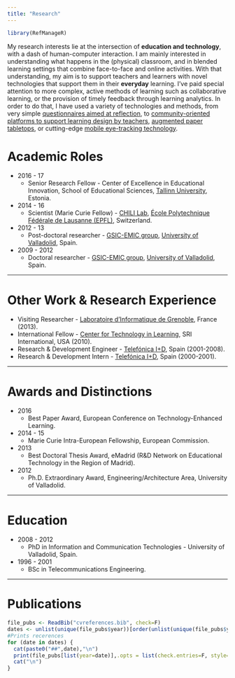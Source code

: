 ```yaml
---
title: "Research"
---
```


<!--html_preserve-->
<style type="text/css">
ul.CV {
list-style-type: none;
}
</style>
<!--/html_preserve-->

```r
library(RefManageR)
```

My research interests lie at the intersection of **education and technology**, with a dash of human-computer interaction. I am mainly interested in understanding what happens in the (physical) classroom, and in blended learning settings that combine face-to-face and online activities. With that understanding, my aim is to support teachers and learners with novel technologies that support them in their **everyday** learning. I've paid special attention to more complex, active methods of learning such as collaborative learning, or the provision of timely feedback through learning analytics. In order to do that, I have used a variety of technologies and methods, from very simple [questionnaires aimed at reflection](http://prolearning.realto.ch), to [community-oriented platforms to support learning design by teachers](http://ilde.upf.edu), [augmented paper tabletops](http://chili.epfl.ch/page-110567-en.html), or cutting-edge [mobile eye-tracking technology](http://chili.epfl.ch/page-118328-en.html).



# Academic Roles

* 2016 - 17
    + Senior Research Fellow - Center of Excellence in Educational Innovation, School of Educational Sciences, [Tallinn University](http://tlu.ee), Estonia.
* 2014 - 16
    + Scientist (Marie Curie Fellow) - [CHILI Lab](http://chili.epfl.ch/), [École Polytechnique Fédérale de Lausanne (EPFL)](http://epfl.ch/), Switzerland.
* 2012 - 13
    + Post-doctoral researcher - [GSIC-EMIC group](http://gsic.uva.es), [University of Valladolid](http://www.uva.es), Spain.
* 2009 - 2012
    + Doctoral researcher - [GSIC-EMIC group](http://gsic.uva.es), [University of Valladolid](http://www.uva.es), Spain.

*************

# Other Work & Research Experience

* Visiting Researcher - [Laboratoire d'Informatique de Grenoble](https://www.liglab.fr/), France (2013).
* International Fellow - [Center for Technology in Learning](https://www.sri.com/about/organization/education/ctl), SRI International, USA (2010). 
* Research & Development Engineer - [Telefónica I+D](http://tid.es/), Spain (2001-2008).
* Research & Development Intern - [Telefónica I+D](http://tid.es/), Spain (2000-2001).


*************

# Awards and Distinctions

* 2016
    + Best Paper Award, European Conference on Technology-Enhanced Learning.
* 2014 - 15
    + Marie Curie Intra-European Fellowship, European Commission.
* 2013
    + Best Doctoral Thesis Award, eMadrid (R&D Network on Educational Technology
in the Region of Madrid).
* 2012
    + Ph.D. Extraordinary Award, Engineering/Architecture Area, University of
Valladolid.



*************

# Education

* 2008 - 2012
    + PhD in Information and Communication Technologies - University of Valladolid, Spain.
* 1996 - 2001
    + BSc in Telecommunications Engineering.

*************

# Publications


```r
file_pubs <- ReadBib("cvreferences.bib", check=F)
dates <- unlist(unique(file_pubs$year))[order(unlist(unique(file_pubs$year)),decreasing = TRUE)]
#Prints recerences
for (date in dates) {
  cat(paste0("##",date),"\n")
  print(file_pubs[list(year=date)],.opts = list(check.entries=F, style="markdown",bib.style ="authoryear" ,max.names =10,dashed=FALSE))
  cat("\n")
}

```
